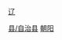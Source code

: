 [[Category:朝阳市区县市|县/自治县]]
[[Category:辽宁省民族自治县|朝阳]]
[[category:中国蒙古族自治县|辽]]

{{catmore|喀喇沁左翼蒙古族自治县|辽宁省喀喇沁左翼蒙古族自治县}}